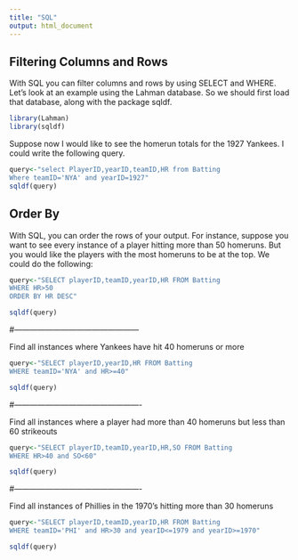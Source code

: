 ```yaml
---
title: "SQL"
output: html_document
---
```


## Filtering Columns and Rows

With SQL you can filter columns and rows by using SELECT and WHERE. Let's look at an example using the Lahman database. So we should first load that database, along with the package sqldf.

```r
library(Lahman)
library(sqldf)
```

Suppose now I would like to see the homerun totals for the 1927 Yankees. I could write the following query.
```r
query<-"select PlayerID,yearID,teamID,HR from Batting
Where teamID='NYA' and yearID=1927"
sqldf(query)

```



## Order By

With SQL, you can order the rows of your output. For instance, suppose you want to see every instance of a player hitting more than 50 homeruns. But you would like the players with the most homeruns to be at the top. We could do the following:

```r
query<-"SELECT playerID,teamID,yearID,HR FROM Batting
WHERE HR>50
ORDER BY HR DESC"

sqldf(query)
```

#------------------------------------------------

Find all instances where Yankees have hit 40 homeruns or more


```r
query<-"SELECT playerID,yearID,HR FROM Batting
WHERE teamID='NYA' and HR>=40"

sqldf(query)
```


#-------------------------------------------------

Find all instances where a player had more than 40 homeruns but less than 60 strikeouts

```r
query<-"SELECT playerID,teamID,yearID,HR,SO FROM Batting 
WHERE HR>40 and SO<60"

sqldf(query)
```


#-------------------------------------------------

Find all instances of Phillies in the 1970's hitting more than 30 homeruns

```r
query<-"SELECT playerID,teamID,yearID,HR FROM Batting
WHERE teamID='PHI' and HR>30 and yearID<=1979 and yearID>=1970"

sqldf(query)
```


